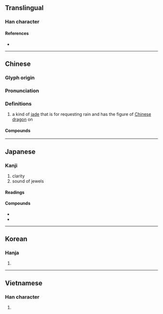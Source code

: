 {{also|珑}}
{{character info/new}}
==Translingual==

===Han character===
{{Han char|rn=96|rad=玉|as=16|sn=20|four=11111|canj=MGYBP|ids=⿰𤣩龍}}

====References====
* {{Han ref|kx=0745.110|dkj=21340|dj=1153.220|hdz=21145.210|uh=74CF|ud=29903|bh=C46E|bd=50286}}

----

==Chinese==
{{zh-forms|s=珑|alt=𪚝}}

===Glyph origin===
{{Han etym}}

===Pronunciation===
{{zh-pron
|m=lóng
|c=lung4
|mn=lông/tw:long
|mc=y
|oc=y
|cat=
}}

===Definitions===
{{zh-hanzi}}

# a kind of [[jade]] that is for requesting rain and has the figure of [[Chinese dragon]] on

====Compounds====
{{zh-der|八面玲瓏|剔透玲瓏|四面玲瓏|嬌小玲瓏|小巧玲瓏|玲瓏|玲瓏剔透|璁瓏|瓏玲|瓏璁|瓏瓏}}

----

==Japanese==

===Kanji===
{{ja-kanji|grade=uc|rs=玉+16}}

# clarity
# sound of jewels

====Readings====
{{ja-readings
|goon=る
|kanon=ろう
}}

====Compounds====
* {{ja-r|八面玲瓏|はちめん れいろう}}
* {{ja-r|玲瓏|れいろう}}

----

==Korean==

===Hanja===
{{ko-hanja|hangeul=[[롱]]>[[농]]|eumhun=|rv=rong>nong|mr=rong>nong|y=long>nong}}

# {{rfdef|ko|sort=玉16}}

----

==Vietnamese==

===Han character===
{{vi-hantu|[[lung]], [[long]]|rs=玉16}}

# {{rfdef|vi|sort=玉16}}